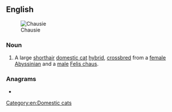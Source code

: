 ==English==
[[Image:File:ChausieBTT.jpg|thumb|Chausie]]

===Noun===
{{en-noun}}

# {{lb|en|felinology}} A large [[shorthair]] [[domestic cat]] [[hybrid]], [[crossbreed|crossbred]] from a [[female]] [[Abyssinian]] and a [[male]] [[Felis chaus]].

{{wikipedia|Chausie}}
{{commonscat|Chausie}}

===Anagrams===
* {{anagrams|en|a=acehisu|chiause}}

[[Category:en:Domestic cats]]